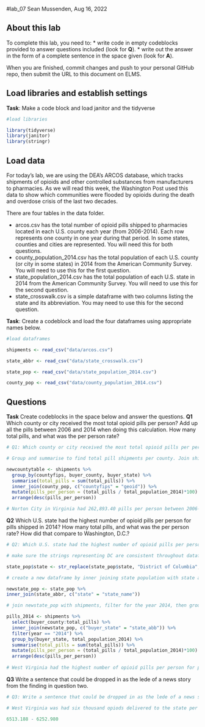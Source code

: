 #lab_07 
Sean Mussenden, Aug 16, 2022

## About this lab

To complete this lab, you need to:
* write code in empty codeblocks provided to answer questions included (look for **Q**).
* write out the answer in the form of a complete sentence in the space given (look for **A**).

When you are finished, commit changes and push to your personal GitHub repo, then submit the URL to this document on ELMS.

## Load libraries and establish settings
**Task**: Make a code block and load janitor and the tidyverse

```r
#load libraries

library(tidyverse)
library(janitor)
library(stringr)
```


## Load data

For today's lab, we are using the DEA's ARCOS database, which tracks shipments of opioids and other controlled substances from manufacturers to pharmacies.  As we will read this week, the Washington Post used this data to show which communities were flooded by opioids during the death and overdose crisis of the last two decades. 

There are four tables in the data folder. 

* arcos.csv has the total number of opioid pills shipped to pharmacies located in each U.S. county each year (from 2006-2014). Each row represents one county in one year during that period. In some states, counties and cities are represented. You will need this for both questions.
* county_population_2014.csv has the total population of each U.S. county (or city in some states) in 2014 from the American Community Survey. You will need to use this for the first question.
* state_population_2014.csv has the total population of each U.S. state in 2014 from the American Community Survey. You will need to use this for the second question.
* state_crosswalk.csv is a simple dataframe with two columns listing the state and its abbreviation.  You may need to use this for the second question.

**Task**: Create a codeblock and load the four dataframes using appropriate names below.

```r
#load dataframes

shipments <- read_csv("data/arcos.csv")

state_abbr <- read_csv("data/state_crosswalk.csv")

state_pop <- read_csv("data/state_population_2014.csv")

county_pop <- read_csv("data/county_population_2014.csv")

```


## Questions
**Task** Create codeblocks in the space below and answer the questions. 
**Q1** Which county or city received the most total opioid pills per person? Add up all the pills between 2006 and 2014 when doing this calculation. How many total pills, and what was the per person rate?

```r
# Q1: Which county or city received the most total opioid pills per person? Add up all the pills between 2006 and 2014 when doing this calculation. How many total pills, and what was the per person rate?

# Group and summarise to find total pill shipments per county. Join shipments and county population dataframes on geoid/countyfips and the  divide total pills by the county population. 

newcountytable <- shipments %>%
  group_by(countyfips, buyer_county, buyer_state) %>%
  summarise(total_pills = sum(total_pills)) %>%
  inner_join(county_pop, c("countyfips" = "geoid")) %>%
  mutate(pills_per_person = (total_pills / total_population_2014)*100) %>%
  arrange(desc(pills_per_person))

# Norton City in Virginia had 262,893.40 pills per person between 2006-2014 and the county had a total shipment number of 10,555,170 between 2006-2014

```


**Q2** Which U.S. state had the highest number of opioid pills per person for pills shipped in 2014? How many total pills, and what was the per person rate? How did that compare to Washington, D.C.?

```r
# Q2: Which U.S. state had the highest number of opioid pills per person for pills shipped in 2014? How many total pills, and what was the per person rate? How did that compare to Washington, D.C.?

# make sure the strings representing DC are consistent throughout dataframes

state_pop$state <- str_replace(state_pop$state, "District of Columbia", "Washington, DC")

# create a new dataframe by inner joining state population with state abbreviations so that we can later join and group on state abbreviations

newstate_pop <- state_pop %>%
inner_join(state_abbr, c("state" = "state_name"))

# join newstate_pop with shipments, filter for the year 2014, then group and summarise to get total pills for state and then mutate a column to show pills per person

pills_2014 <- shipments %>%
  select(buyer_county:total_pills) %>%
  inner_join(newstate_pop, c("buyer_state" = "state_abb")) %>%
  filter(year == "2014") %>%
  group_by(buyer_state, total_population_2014) %>%
  summarise(total_pills = sum(total_pills)) %>%
  mutate(pills_per_person = (total_pills / total_population_2014)*100) %>%
  arrange(desc(pills_per_person))
  
# West Virginia had the highest number of opioid pills per person for pills shipped in 2014 at 6,513.188. The total number of pills shipped to West Virginia in 2014 was 120,746,760. In comparison, DC only had 1,356.939 pills per person and 8,599,410 pills total. West Virginia had over four times the amount of pills as DC. 

```


**Q3** Write a sentence that could be dropped in as the lede of a news story from the finding in question two. 

```r
# Q3: Write a sentence that could be dropped in as the lede of a news story from the finding in question two. 

# West Virginia was had six thousand opiods delivered to the state per person in 2014, the highest rate by over 200 that year. 

6513.188 - 6252.980


```

